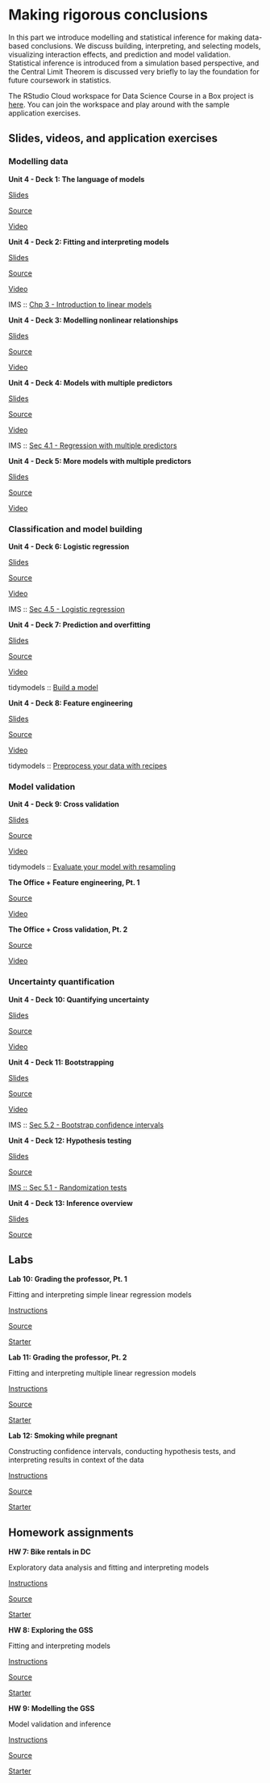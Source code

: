 # Making rigorous conclusions {#making-rigorous-conclusions .unnumbered}

In this part we introduce modelling and statistical inference for making data-based conclusions.
We discuss building, interpreting, and selecting models, visualizing interaction effects, and prediction and model validation.
Statistical inference is introduced from a simulation based perspective, and the Central Limit Theorem is discussed very briefly to lay the foundation for future coursework in statistics.

::: {.rstudio-cloud}
The RStudio Cloud workspace for Data Science Course in a Box project is [here](https://rstudio.cloud/spaces/1655/join?access_code=5rdjusfIYF5iI0Gum2vNsBDLdtdnIEELBkf2EivK).
You can join the workspace and play around with the sample application exercises.
:::

## Slides, videos, and application exercises

### Modelling data

::: {.slide-deck}
**Unit 4 - Deck 1: The language of models**

::: {.slides}
[Slides](https://rstudio-education.github.io/datascience-box/course-materials/slides/u4-d01-language-of-models/u4-d01-language-of-models.html#1)
:::

::: {.source}
[Source](https://github.com/rstudio-education/datascience-box/tree/master/course-materials/slides/u4-d01-language-of-models)
:::

::: {.video}
[Video](https://youtu.be/MWkkvDopBKc)
:::
:::

::: {.slide-deck}
**Unit 4 - Deck 2: Fitting and interpreting models**

::: {.slides}
[Slides](https://rstudio-education.github.io/datascience-box/course-materials/slides/u4-d02-fitting-interpreting-models/u4-d02-fitting-interpreting-models.html#1)
:::

::: {.source}
[Source](https://github.com/rstudio-education/datascience-box/tree/master/course-materials/slides/u4-d02-fitting-interpreting-models)
:::

::: {.video}
[Video](https://youtu.be/69U92Q3pwnA)
:::

::: {.reading}
IMS :: [Chp 3 - Introduction to linear models](https://openintro-ims.netlify.app/intro-linear-models.html)
:::
:::

::: {.slide-deck}
**Unit 4 - Deck 3: Modelling nonlinear relationships**

::: {.slides}
[Slides](https://rstudio-education.github.io/datascience-box/course-materials/slides/u4-d03-modeling-nonlinear-relationships/u4-d03-modeling-nonlinear-relationships.html#1)
:::

::: {.source}
[Source](https://github.com/rstudio-education/datascience-box/tree/master/course-materials/slides/u4-d03-modeling-nonlinear-relationships)
:::

::: {.video}
[Video](https://youtu.be/j4MZ6ZdHnHg)
:::
:::

::: {.slide-deck}
**Unit 4 - Deck 4: Models with multiple predictors**

::: {.slides}
[Slides](https://rstudio-education.github.io/datascience-box/course-materials/slides/u4-d04-model-multiple-predictors/u4-d04-model-multiple-predictors.html#1)
:::

::: {.source}
[Source](https://github.com/rstudio-education/datascience-box/tree/master/course-materials/slides/u4-d04-model-multiple-predictors)
:::

::: {.video}
[Video](https://youtu.be/mjkNabD4oi4)
:::

::: {.reading}
IMS :: [Sec 4.1 - Regression with multiple predictors](https://openintro-ims.netlify.app/multi-logistic-models.html#regression-multiple-predictors)
:::
:::

::: {.slide-deck}
**Unit 4 - Deck 5: More models with multiple predictors**

::: {.slides}
[Slides](https://rstudio-education.github.io/datascience-box/course-materials/slides/u4-d05-more-model-multiple-predictors/u4-d05-more-model-multiple-predictors.html#1)
:::

::: {.source}
[Source](https://github.com/rstudio-education/datascience-box/tree/master/course-materials/slides/u4-d05-more-model-multiple-predictors)
:::

::: {.video}
[Video](https://youtu.be/nJAYRnLPb10)
:::
:::

### Classification and model building

::: {.slide-deck}
**Unit 4 - Deck 6: Logistic regression**

::: {.slides}
[Slides](https://rstudio-education.github.io/datascience-box/course-materials/slides/u4-d06-logistic-reg/u4-d06-logistic-reg.html#1)
:::

::: {.source}
[Source](https://github.com/rstudio-education/datascience-box/tree/master/course-materials/slides/u4-d06-logistic-reg)
:::

::: {.video}
[Video](https://youtu.be/AidXFYSYfJg)
:::

::: {.reading}
IMS :: [Sec 4.5 - Logistic regression](https://openintro-ims.netlify.app/multi-logistic-models.html#logistic-regression)
:::
:::

::: {.slide-deck}
**Unit 4 - Deck 7: Prediction and overfitting**

::: {.slides}
[Slides](https://rstudio-education.github.io/datascience-box/course-materials/slides/u4-d07-prediction-overfitting/u4-d07-prediction-overfitting.html#1)
:::

::: {.source}
[Source](https://github.com/rstudio-education/datascience-box/tree/master/course-materials/slides/u4-d07-prediction-overfitting)
:::

::: {.video}
[Video](https://youtu.be/Qd4lu_Lmwi0)
:::

::: {.reading}
tidymodels :: [Build a model](https://www.tidymodels.org/start/models/)
:::
:::

::: {.slide-deck}
**Unit 4 - Deck 8: Feature engineering**

::: {.slides}
[Slides](https://rstudio-education.github.io/datascience-box/course-materials/slides/u4-d08-feature-engineering/u4-d08-feature-engineering.html#1)
:::

::: {.source}
[Source](https://github.com/rstudio-education/datascience-box/tree/master/course-materials/slides/u4-d08-feature-engineering)
:::

::: {.video}
[Video](https://youtu.be/wZt9ab4jBZ4)
:::

::: {.reading}
tidymodels :: [Preprocess your data with recipes](https://www.tidymodels.org/start/recipes/)
:::
:::

### Model validation

::: {.slide-deck}
**Unit 4 - Deck 9: Cross validation**

::: {.slides}
[Slides](https://rstudio-education.github.io/datascience-box/course-materials/slides/u4-d09-cross-validation/u4-d09-cross-validation.html#1)
:::

::: {.source}
[Source](https://github.com/rstudio-education/datascience-box/tree/master/course-materials/slides/u4-d09-cross-validation)
:::

::: {.video}
[Video](https://youtu.be/L1KfIISmUT4)
:::

::: {.reading}
tidymodels :: [Evaluate your model with resampling](https://www.tidymodels.org/start/resampling/)
:::
:::

::: {.application-exercise}
**The Office + Feature engineering, Pt. 1**

::: {.source}
[Source](https://github.com/rstudio-education/datascience-box/tree/master/course-materials/application-exercises/ae-09-feat-eng-cv/theoffice.Rmd)
:::

::: {.video}
[Video](https://youtu.be/qsUYstdN4LQ)
:::
:::

::: {.application-exercise}
**The Office + Cross validation, Pt. 2**

::: {.source}
[Source](https://github.com/rstudio-education/datascience-box/tree/master/course-materials/application-exercises/ae-09-feat-eng-cv/theoffice.Rmd)
:::

::: {.video}
[Video](https://youtu.be/WstIr94Fdjc)
:::
:::

### Uncertainty quantification

::: {.slide-deck}
**Unit 4 - Deck 10: Quantifying uncertainty**

::: {.slides}
[Slides](https://rstudio-education.github.io/datascience-box/course-materials/slides/u4-d10-quantify-uncertainty/u4-d10-quantify-uncertainty.html#1)
:::

::: {.source}
[Source](https://github.com/rstudio-education/datascience-box/tree/master/course-materials/slides/u4-d10-quantify-uncertainty)
:::

::: {.video}
[Video](https://youtu.be/LYpKrtZmQtI)
:::
:::

::: {.slide-deck}
**Unit 4 - Deck 11: Bootstrapping**

::: {.slides}
[Slides](https://rstudio-education.github.io/datascience-box/course-materials/slides/u4-d11-bootstrap/u4-d11-bootstrap.html#1)
:::

::: {.source}
[Source](https://github.com/rstudio-education/datascience-box/tree/master/course-materials/slides/u4-d11-bootstrap)
:::

::: {.video}
[Video](https://youtu.be/bdqpI3iVOso)
:::

::: {.reading}
IMS :: [Sec 5.2 - Bootstrap confidence intervals](https://openintro-ims.netlify.app/intro-stat-inference.html#boot-ci)
:::
:::

::: {.slide-deck}
**Unit 4 - Deck 12: Hypothesis testing**

::: {.slides}
[Slides](https://rstudio-education.github.io/datascience-box/course-materials/slides/u4-d12-hypothesis-testing/u4-d12-hypothesis-testing.html#1)
:::

::: {.source}
[Source](https://github.com/rstudio-education/datascience-box/tree/master/course-materials/slides/u4-d12-hypothesis-testing)
:::

::: {.reading}
[IMS :: Sec 5.1 - Randomization tests](https://openintro-ims.netlify.app/intro-stat-inference.html#inf-rand)
:::
:::

::: {.slide-deck}
**Unit 4 - Deck 13: Inference overview**

::: {.slides}
[Slides](https://rstudio-education.github.io/datascience-box/course-materials/slides/u4-d13-inference-overview/u4-d13-inference-overview.html#1)
:::

::: {.source}
[Source](https://github.com/rstudio-education/datascience-box/tree/master/course-materials/slides/u4-d13-inference-overview)
:::
:::

## Labs

::: {.lab}
**Lab 10: Grading the professor, Pt. 1**

Fitting and interpreting simple linear regression models

::: {.instructions}
[Instructions](https://rstudio-education.github.io/datascience-box/course-materials/lab-instructions/lab-10/lab-10-slr-course-evals.html)
:::

::: {.source}
[Source](https://github.com/rstudio-education/datascience-box/tree/master/course-materials/lab-instructions/lab-10)
:::

::: {.starter}
[Starter](https://github.com/rstudio-education/datascience-box/tree/master/course-materials/starters/lab/lab-10-slr-course-evals)
:::
:::

::: {.lab}
**Lab 11: Grading the professor, Pt. 2**

Fitting and interpreting multiple linear regression models

::: {.instructions}
[Instructions](https://rstudio-education.github.io/datascience-box/course-materials/lab-instructions/lab-11/lab-11-mlr-course-evals.html)
:::

::: {.source}
[Source](https://github.com/rstudio-education/datascience-box/tree/master/course-materials/lab-instructions/lab-11)
:::

::: {.starter}
[Starter](https://github.com/rstudio-education/datascience-box/tree/master/course-materials/starters/lab/lab-11-mlr-course-evals)
:::
:::

::: {.lab}
**Lab 12: Smoking while pregnant**

Constructing confidence intervals, conducting hypothesis tests, and interpreting results in context of the data

::: {.instructions}
[Instructions](https://rstudio-education.github.io/datascience-box/course-materials/lab-instructions/lab-12/lab-12-inference-smoking.html)
:::

::: {.source}
[Source](https://github.com/rstudio-education/datascience-box/tree/master/course-materials/lab-instructions/lab-12)
:::

::: {.starter}
[Starter](https://github.com/rstudio-education/datascience-box/tree/master/course-materials/starters/lab/lab-12-inference-smoking)
:::
:::

## Homework assignments

::: {.homework}
**HW 7: Bike rentals in DC**

Exploratory data analysis and fitting and interpreting models

::: {.instructions}
[Instructions](https://rstudio-education.github.io/datascience-box/course-materials/hw-instructions/hw-07/hw-07-bike-rentals-dc.html)
:::

::: {.source}
[Source](https://github.com/rstudio-education/datascience-box/tree/master/course-materials/hw-instructions/hw-07)
:::

::: {.starter}
[Starter](https://github.com/rstudio-education/datascience-box/tree/master/course-materials/starters/hw/hw-07-bike-rentals-dc)
:::
:::

::: {.homework}
**HW 8: Exploring the GSS**

Fitting and interpreting models

::: {.instructions}
[Instructions](https://rstudio-education.github.io/datascience-box/course-materials/hw-instructions/hw-08/hw-08-exploring-gss.html)
:::

::: {.source}
[Source](https://github.com/rstudio-education/datascience-box/tree/master/course-materials/hw-instructions/hw-08)
:::

::: {.starter}
[Starter](https://github.com/rstudio-education/datascience-box/tree/master/course-materials/starters/hw/hw-08-exploring-gss)
:::
:::

::: {.homework}
**HW 9: Modelling the GSS**

Model validation and inference

::: {.instructions}
[Instructions](https://rstudio-education.github.io/datascience-box/course-materials/hw-instructions/hw-09/hw-09-modeling-gss.html)
:::

::: {.source}
[Source](https://github.com/rstudio-education/datascience-box/tree/master/course-materials/hw-instructions/hw-09)
:::

::: {.starter}
[Starter](https://github.com/rstudio-education/datascience-box/tree/master/course-materials/starters/hw/hw-09-modeling-gss)
:::
:::
